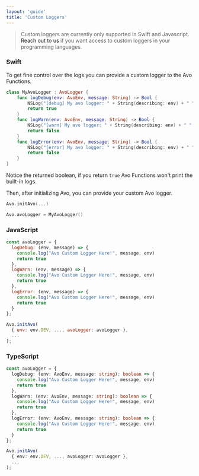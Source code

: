 ```yaml
---
layout: 'guide'
title: 'Custom Loggers'
---
```



> Custom loggers are currently only supported in Swift and Javascript. <Link passHref href="/help/troubleshooting"><a>Reach out to us</a></Link> if you want access to custom loggers in your programming languages.

### Swift

To get fine control over the logs you can provide a custom logger to the Avo Functions.

```Swift
class MyAvoLogger : AvoLogger {
    func logDebug(env: AvoEnv, message: String) -> Bool {
        NSLog("[debug] My avo logger: " + String(describing: env) + " " + message)
        return true
    }
    func logWarn(env: AvoEnv, message: String) -> Bool {
        NSLog("[warn] My avo logger: " + String(describing: env) + " " + message)
        return false
    }
    func logError(env: AvoEnv, message: String) -> Bool {
        NSLog("[error] My avo logger: " + String(describing: env) + " " + message)
        return false
    }
}
```

Notice the returned boolean, if you return `true` Avo Functions won't print the built-in logs.

Then, after initializing Avo, you can provide your custom Avo logger.

```Swift
Avo.initAvo(...)

Avo.avoLogger = MyAvoLogger()
```

### JavaScript

```JavaScript
const avoLogger = {
  logDebug: (env, message) => {
    console.log("Avo Custom Logger Here!", message, env)
    return true
  },
  logWarn: (env, message) => {
    console.log("Avo Custom Logger Here!", message, env)
    return true
  },
  logError: (env, message) => {
    console.log("Avo Custom Logger Here!", message, env)
    return true
  }
};

Avo.initAvo(
  { env: env.DEV, ..., avoLogger: avoLogger },
  ...
);
```

### TypeScript

```TypeScript
const avoLogger = {
  logDebug: (env: AvoEnv, message: string): boolean => {
    console.log("Avo Custom Logger Here!", message, env)
    return true
  },
  logWarn: (env: AvoEnv, message: string): boolean => {
    console.log("Avo Custom Logger Here!", message, env)
    return true
  },
  logError: (env: AvoEnv, message: string): boolean => {
    console.log("Avo Custom Logger Here!", message, env)
    return true
  }
};

Avo.initAvo(
  { env: env.DEV, ..., avoLogger: avoLogger },
  ...
);
```